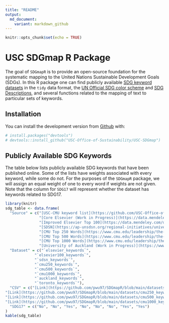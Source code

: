 ```yaml
---
title: "README"
output:
  md_document:
    variant: markdown_github
---
```


```r
knitr::opts_chunk$set(echo = TRUE)
```


# USC SDGmap R Package

<!-- badges: start -->
<!-- badges: end -->

The goal of `SDGmapR` is to provide an open-source foundation for the systematic mapping
to the United Nations Sustainable Development Goals (SDGs). In this R package one can find publicly available [SDG keyword datasets](https://github.com/pwu97/SDGmapR/tree/main/datasets) in the `tidy` data format, the [UN Official SDG color scheme](https://www.un.org/sustainabledevelopment/wp-content/uploads/2019/01/SDG_Guidelines_AUG_2019_Final.pdf) and [SDG Descriptions](https://github.com/pwu97/SDGmapR/blob/main/datasets/sdg_desc_cleaned.csv), and several functions related to the mapping of text to particular sets of keywords.

## Installation

You can install the development version from [Github](https://github.com/USC-Office-of-Sustainability/USC-SDGmap) with:

```r
# install.packages("devtools")
# devtools::install_github("USC-Office-of-Sustainability/USC-SDGmap")
```

## Publicly Available SDG Keywords

The table below lists publicly available SDG keywords that have been published online. Some
of the lists have weights associated with every keyword, while some do not. For the purposes
of the `SDGmapR` package, we will assign an equal weight of one to every word if weights are not given. 
Note that the column for `SDG17` will represent whether the dataset has keywords
related to SDG17.


```r

library(knitr)
sdg_table <- data.frame(
  "Source" = c("[USC-CMU keyword list](https://github.com/USC-Office-of-Sustainability/USC-SDGmap/blob/main/Keyword%20Lists/Elsevier100_keywords.csv)", 
               "[Core Elsevier (Work in Progress)](https://data.mendeley.com/datasets/87txkw7khs/1)", 
               "[Improved Elsevier Top 100](https://data.mendeley.com/datasets/9sxdykm8s4/2)", 
               "[SDSN](https://ap-unsdsn.org/regional-initiatives/universities-sdgs/)", 
               "[CMU Top 250 Words](https://www.cmu.edu/leadership/the-provost/provost-priorities/sustainability-initiative/sdg-definitions.html)",
               "[CMU Top 500 Words](https://www.cmu.edu/leadership/the-provost/provost-priorities/sustainability-initiative/sdg-definitions.html)",
               "[CMU Top 1000 Words](https://www.cmu.edu/leadership/the-provost/provost-priorities/sustainability-initiative/sdg-definitions.html)",
               "[University of Auckland (Work in Progress)](https://www.sdgmapping.auckland.ac.nz/)", "[University of Toronto (Work in Progress)](https://data.utoronto.ca/sustainable-development-goals-sdg-report/sdg-report-appendix/)"),
  "Dataset" = c("`elsevier_keywords`",
             "`elsevier100_keywords`",
             "`sdsn_keywords`",
             "`cmu250_keywords`",
             "`cmu500_keywords`",
             "`cmu1000_keywords`",
             "`auckland_keywords`",
             "`toronto_keywords`"),
  "CSV" = c("[Link](https://github.com/pwu97/SDGmapR/blob/main/datasets/elsevier_keywords_cleaned.csv)", "[Link](https://github.com/pwu97/SDGmapR/blob/main/datasets/elsevier100_keywords_cleaned.csv)", "[Link](https://github.com/pwu97/SDGmapR/blob/main/datasets/sdsn_keywords_cleaned.csv)", 
"[Link](https://github.com/pwu97/SDGmapR/blob/main/datasets/cmu250_keywords_cleaned.csv)",
"[Link](https://github.com/pwu97/SDGmapR/blob/main/datasets/cmu500_keywords_cleaned.csv)",
"[Link](https://github.com/pwu97/SDGmapR/blob/main/datasets/cmu1000_keywords_cleaned.csv)", "", ""),
  "SDG17" = c("No", "No", "Yes", "No", "No", "No", "Yes", "Yes")
)
kable(sdg_table)

```






<!-- ## R Markdown -->

<!-- This is an R Markdown document. Markdown is a simple formatting syntax for authoring HTML, PDF, and MS Word documents. For more details on using R Markdown see <http://rmarkdown.rstudio.com>. -->

<!-- When you click the **Knit** button a document will be generated that includes both content as well as the output of any embedded R code chunks within the document. You can embed an R code chunk like this: -->

<!-- ```{r cars} -->
<!-- summary(cars) -->
<!-- ``` -->

<!-- ## Including Plots -->

<!-- You can also embed plots, for example: -->

<!-- ```{r pressure, echo=FALSE} -->
<!-- plot(pressure) -->
<!-- ``` -->

<!-- Note that the `echo = FALSE` parameter was added to the code chunk to prevent printing of the R code that generated the plot. -->
